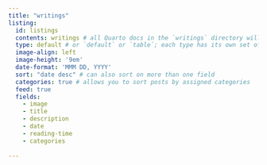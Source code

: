 ```yaml
---
title: "writings"
listing: 
  id: listings
  contents: writings # all Quarto docs in the `writings` directory will be included on your listing page
  type: default # or `default` or `table`; each type has its own set of yaml options to include
  image-align: left
  image-height: '9em'
  date-format: 'MMM DD, YYYY'
  sort: "date desc" # can also sort on more than one field
  categories: true # allows you to sort posts by assigned categories 
  feed: true
  fields: 
    - image
    - title
    - description
    - date
    - reading-time
    - categories
  
---
```



:::{#listings}
:::
